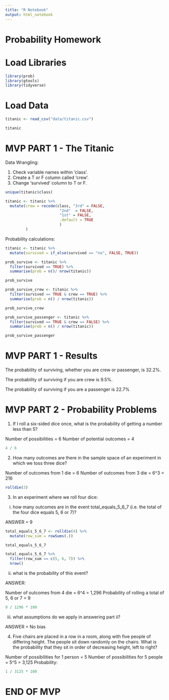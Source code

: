 ```yaml
---
title: "R Notebook"
output: html_notebook
---
```


# Probability Homework

# Load Libraries

```r

library(prob)
library(gtools)
library(tidyverse)

```


# Load Data

```r

titanic <- read_csv("data/titanic.csv")

titanic

```

# MVP PART 1 - The Titanic

Data Wrangling:

1. Check variable names within 'class'.
2. Create a T or F column called 'crew'.
3. Change 'survived' column to T or F.

```r

unique(titanic$class)

```


```r

titanic <- titanic %>%
  mutate(crew = recode(class, "3rd" = FALSE,
                        "2nd"  = FALSE,
                        "1st" = FALSE,
                        .default = TRUE
                        )
         )

```



Probability calculations:

```r

titanic <- titanic %>%
  mutate(survived = if_else(survived == "no", FALSE, TRUE))


```


```r

prob_survive <- titanic %>%
  filter(survived == TRUE) %>%
  summarise(prob = n()/ nrow(titanic))

prob_survive


```

```r

prob_survive_crew <- titanic %>%
  filter(survived == TRUE & crew == TRUE) %>%
  summarise(prob = n() / nrow(titanic))

prob_survive_crew

```

```r

prob_survive_passenger <- titanic %>%
  filter(survived == TRUE & crew == FALSE) %>%
  summarise(prob = n() / nrow(titanic))

prob_survive_passenger

```

# MVP PART 1 - Results

The probability of surviving, whether you are crew or passenger, is 32.2%.

The probability of surviving if you are crew is 9.5%.

The probability of surviving if you are a passenger is 22.7%

# MVP PART 2 - Probability Problems

1. If I roll a six-sided dice once, what is the probability of getting a number less than 5?

Number of possibilities = 6
Number of potential outcomes = 4

```r

4 / 6

```

2. How many outcomes are there in the sample space of an experiment in which we toss three dice?

Number of outcomes from 1 die = 6
Number of outcomes from 3 die = 6^3 = 216


```r

rolldie(3)

```

3. In an experiment where we roll four dice:

i. how many outcomes are in the event total_equals_5_6_7 (i.e. the total of the four dice equals 5, 6 or 7)?

ANSWER = 9

```r

total_equals_5_6_7 <- rolldie(4) %>%
  mutate(row_sum = rowSums(.))

total_equals_5_6_7

total_equals_5_6_7 %>%
  filter(row_sum == c(5, 6, 7)) %>%
  nrow()

```


ii. what is the probability of this event?

ANSWER:

Number of outcomes from 4 die = 6^4 = 1,296
Probability of rolling a total of 5, 6 or 7 = 9


```r

9 / 1296 * 100

```


iii. what assumptions do we apply in answering part ii?

ANSWER = No bias

4. Five chairs are placed in a row in a room, along with five people of differing height. The people sit down randomly on the chairs. What is the probability that they sit in order of decreasing height, left to right?

Number of possibilities for 1 person = 5
Number of possibilities for 5 people = 5^5 = 3,125
Probability:

```r

1 / 3125 * 100

```

# END OF MVP


















































